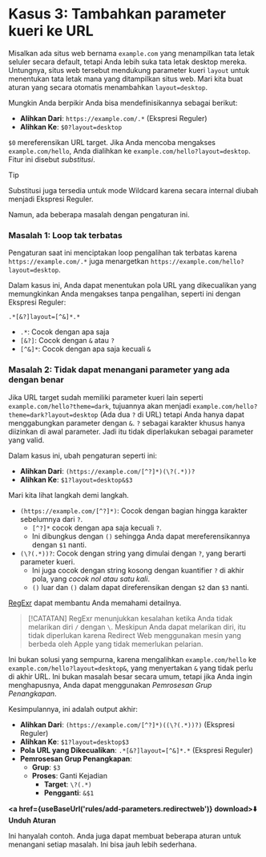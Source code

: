 
# Kasus 3: Tambahkan parameter kueri ke URL

Misalkan ada situs web bernama `example.com` yang menampilkan tata letak seluler secara default, tetapi Anda lebih suka tata letak desktop mereka. Untungnya, situs web tersebut mendukung parameter kueri `layout` untuk menentukan tata letak mana yang ditampilkan situs web. Mari kita buat aturan yang secara otomatis menambahkan `layout=desktop`.

Mungkin Anda berpikir Anda bisa mendefinisikannya sebagai berikut:

* **Alihkan Dari**: `https://example.com/.*` (Ekspresi Reguler)
* **Alihkan Ke**: `$0?layout=desktop`

`$0` mereferensikan URL target. Jika Anda mencoba mengakses `example.com/hello`, Anda dialihkan ke `example.com/hello?layout=desktop`. Fitur ini disebut *substitusi*.

> [!TIP]
> Substitusi juga tersedia untuk mode Wildcard karena secara internal diubah menjadi Ekspresi Reguler.

Namun, ada beberapa masalah dengan pengaturan ini.

### Masalah 1: Loop tak terbatas

Pengaturan saat ini menciptakan loop pengalihan tak terbatas karena `https://example.com/.*` juga menargetkan `https://example.com/hello?layout=desktop`.

Dalam kasus ini, Anda dapat menentukan pola URL yang dikecualikan yang memungkinkan Anda mengakses tanpa pengalihan, seperti ini dengan Ekspresi Reguler:

```
.*[&?]layout=[^&]*.*
```

* `.*`: Cocok dengan apa saja
* `[&?]`: Cocok dengan `&` atau `?`
* `[^&]*`: Cocok dengan apa saja kecuali `&`

### Masalah 2: Tidak dapat menangani parameter yang ada dengan benar

Jika URL target sudah memiliki parameter kueri lain seperti `example.com/hello?theme=dark`, tujuannya akan menjadi `example.com/hello?theme=dark?layout=desktop` (Ada dua `?` di URL) tetapi Anda hanya dapat menggabungkan parameter dengan `&`. `?` sebagai karakter khusus hanya diizinkan di awal parameter. Jadi itu tidak diperlakukan sebagai parameter yang valid.

Dalam kasus ini, ubah pengaturan seperti ini:

* **Alihkan Dari**: `(https://example.com/[^?]*)(\?(.*))?`
* **Alihkan Ke**: `$1?layout=desktop&$3`

Mari kita lihat langkah demi langkah.

* `(https://example.com/[^?]*)`: Cocok dengan bagian hingga karakter sebelumnya dari `?`.
    * `[^?]*` cocok dengan apa saja kecuali `?`.
    * Ini dibungkus dengan `()` sehingga Anda dapat mereferensikannya dengan `$1` nanti.
* `(\?(.*))?`: Cocok dengan string yang dimulai dengan `?`, yang berarti parameter kueri.
    * Ini juga cocok dengan string kosong dengan kuantifier `?` di akhir pola, yang *cocok nol atau satu kali*.
    * `()` luar dan `()` dalam dapat direferensikan dengan `$2` dan `$3` nanti.

[RegExr](https://regexr.com) dapat membantu Anda memahami detailnya.

> [!CATATAN]
> RegExr menunjukkan kesalahan ketika Anda tidak melarikan diri `/` dengan `\`. Meskipun Anda dapat melarikan diri, itu tidak diperlukan karena Redirect Web menggunakan mesin yang berbeda oleh Apple yang tidak memerlukan pelarian.

Ini bukan solusi yang sempurna, karena mengalihkan `example.com/hello` ke `example.com/hello?layout=desktop&`, yang menyertakan `&` yang tidak perlu di akhir URL. Ini bukan masalah besar secara umum, tetapi jika Anda ingin menghapusnya, Anda dapat menggunakan *Pemrosesan Grup Penangkapan*.

Kesimpulannya, ini adalah output akhir:

* **Alihkan Dari**: `(https://example.com/[^?]*)((\?(.*))?)` (Ekspresi Reguler)
* **Alihkan Ke**: `$1?layout=desktop$3`
* **Pola URL yang Dikecualikan**: `.*[&?]layout=[^&]*.*` (Ekspresi Reguler)
* **Pemrosesan Grup Penangkapan**:
    * **Grup**: `$3`
    * **Proses**: Ganti Kejadian
        * **Target**: `\?(.*)`
        * **Pengganti**: `&$1`

**<a href={useBaseUrl('rules/add-parameters.redirectweb')} download>⬇️ Unduh Aturan</a>**


Ini hanyalah contoh. Anda juga dapat membuat beberapa aturan untuk menangani setiap masalah. Ini bisa jauh lebih sederhana.